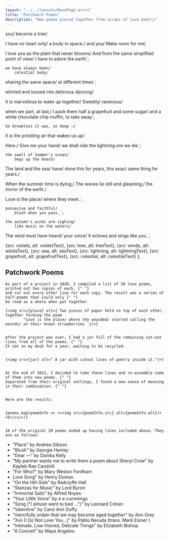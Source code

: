 ```yaml
---
layout: "../../layouts/BasePage.astro"
title: "Patchwork Poems"
description: "New poems pieced together from scraps of love poetry"
---
```



you/
become a tree/

I have no heart only/
a body in space./
and you/
Make room for me/

I love you as the plant that never blooms/
And from the same simplified point of view/
I have to adore the earth`;

    we have always been/
        celestial body/
sharing the same space/
at different times`;

whirled and tossed into delicious dancing/

It is marvellous to wake up together/
Sweetly/
ravenous/

when we part, at last,/
I pack them half a grapefruit and some sugar/
and a white chocolate chip muffin, to take away`;

    So dreamless it was, so deep —/
It is the prickling air that wakes us up/

Here./
Give me your hand/
    we shall ride the lightning ere we die`;

    the swell of Summer's ocean/
        begs up the beach/
        
The land and the sea/
    have/
        done this for years, this exact same thing for years./
        
When the summer time is dying,/
    The waves lie still and gleaming,/
        the mirror of the earth./
        
Love is the place/
where they meet.`;

    possesive and faithful/
        blush when you pass.`;

    the autumn's winds are sighing/
        like music on the waters/
The wind must have heard/
    your voice/
It echoes and sings like you.`;

{src: violets, alt: violetsText},
{src: tree, alt: treeText},
{src: winds, alt: windsText},
{src: sea, alt: seaText},
{src: lightning, alt: lightningText},
{src: grapefruit, alt: grapefruitText},
{src: celestial, alt: celestialText}
];


## Patchwork Poems


    As part of a project in 2020, I compiled a list of 20 love poems, printed out two copies of each, {" "}
    and cut out every other line for each copy. The result was a series of half-poems that could only {" "}
    be read as a whole when put together.

    {<img src={place} alt={`Two pieces of paper held on top of each other, together forming the poem
            "Love is the place/ where the wounded/ started calling the wounds/ on their knees strawberries `}/>}
    
    
    After the project was over, I had a jar full of the remaining cut-out lines from all of the poems. {" "}
    It sat on my desk for a year, waiting to be recycled.
    
    
    {<img src={jar} alt=" A jar with cutout lines of poetry inside it."/>}
    
    
    At the end of 2021, I decided to take these lines and re-assemble some of them into new poems. {" "}
    Separated from their original settings, I found a new sense of meaning in their combination. {" "}
    
    
    Here are the results:

    
    {poems.map(poemInfo => <><img src={poemInfo.src} alt={poemInfo.alt}/><br/></>)}
    

    16 of the original 20 poems ended up having lines included above. They are as follows:
    
* "Place" by <OutsideLink link="https://andreagibson.org/">Andrea Gibson</OutsideLink>
* <OutsideLink link="https://www.instagram.com/p/CEEaS3enbQY/">"Blush" </OutsideLink> 
    by <OutsideLink link="https://www.instagram.com/awkwardcrone/"> Georgie Henley </OutsideLink>
* <OutsideLink link="https://www.poetryfoundation.org/poetrymagazine/poems/147622/dear-">"Dear —" </OutsideLink>
    by <OutsideLink link="https://www.donikakelly.com/">Donika Kelly</OutsideLink>
* <OutsideLink link="https://www.poetryfoundation.org/poetrymagazine/poems/150057/my-partner-wants-me-to-write-them-a-poem-about-sheryl-crow"> "My partner wants me to write them a poem about Sheryl Crow" </OutsideLink>
    by <OutsideLink link="https://www.krcandrilli.com/">Kayleb Rae Candrilli </OutsideLink>
*  <OutsideLink link="https://poets.org/poem/who-0">"For Who?"</OutsideLink> by <OutsideLink 
    link="https://en.wikipedia.org/wiki/Mary_Weston_Fordham"> Mary Weston Fordham </OutsideLink>
* <OutsideLink link="https://www.poetryfoundation.org/poems/53474/love-song-56d232c8ae8b8"> Love Song" </OutsideLink>
    by <OutsideLink link="https://en.wikipedia.org/wiki/Henry_Dumas"> Henry Dumas </OutsideLink>
* <OutsideLink link="https://poets.org/poem/hill-side">"On the Hill-Side" </OutsideLink>
    by <OutsideLink link="https://en.wikipedia.org/wiki/Radclyffe_Hall">Radclyffe Hall</OutsideLink>
*   <OutsideLink link="https://www.poetryfoundation.org/poems/43846/stanzas-for-music"> "Stanzas for Music"</OutsideLink> 
    by <OutsideLink link="https://en.wikipedia.org/wiki/Lord_Byron"> Lord Byron </OutsideLink>
* <OutsideLink link="https://www.poetryfoundation.org/poems/47570/immortal-sails">"Immortal Sails" </OutsideLink>
    by <OutsideLink link="https://en.wikipedia.org/wiki/Alfred_Noyes">Alfred Noyes</OutsideLink>
* <OutsideLink link="https://www.best-poems.net/e_e_cummings/your_little_voice.html"> "Your Little Voice"</OutsideLink>
    by <OutsideLink link="https://en.wikipedia.org/wiki/E._E._Cummings">e e cummings</OutsideLink>
* <OutsideLink link="https://leonardcohenfiles.com/poem.html#song">"Song ("I almost went to bed ...")"  </OutsideLink>
    by <OutsideLink link="https://en.wikipedia.org/wiki/Leonard_Cohen"> Leonard Cohen </OutsideLink>
* <OutsideLink link="https://www.scottishpoetrylibrary.org.uk/poem/valentine/">"Valentine" </OutsideLink>
    by <OutsideLink link="https://en.wikipedia.org/wiki/Carol_Ann_Duffy">Carol Ann Duffy</OutsideLink>
* <OutsideLink link="https://anthonywilsonpoetry.com/2016/08/30/lifesaving-poems-ann-grays-mercifully-ordain-that-we-may-become-aged-together-2/"> "mercifully ordain that we may become aged together" </OutsideLink> by <OutsideLink 
    link="https://www.forwardartsfoundation.org/forward-prizes-for-poetry-2/ann-gray/">Ann Grey</OutsideLink>
* <OutsideLink link="https://www.poetryfoundation.org/poems/49236/one-hundred-love-sonnets-xvii"> "Xvii (I Do Not Love You...)" </OutsideLink>
    by <OutsideLink link="https://en.wikipedia.org/wiki/Pablo_Neruda">Pablo Neruda </OutsideLink> 
    (trans. <OutsideLink link="https://www.markeisner.net/"> Mark Eisner </OutsideLink> )
* "Intimate, Low-Voiced, Delicate Things"
    by <OutsideLink link="https://en.wikipedia.org/wiki/Elizabeth_Bishop">Elizabeth Bishop</OutsideLink>
* "A Conceit" by <OutsideLink link="https://en.wikipedia.org/wiki/Maya_Angelou">Maya Angelou</OutsideLink>

